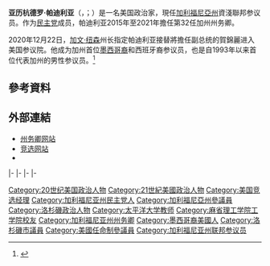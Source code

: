 {{请求翻译|time=2021-01-14}}
{{noteTA
|G1 = USState
|G2 = PresidentsUS
}}
{{Infobox officeholder
| name                = 亚历克斯·帕迪利亚
| image               = Alex Padilla official photo.jpg
| caption             = 2015年时的帕迪利亚
| office              =  
| state               = [[加利福尼亚州|加利福尼亚州]]
| jr/sr               = 聯邦參議員
| alongside           = [[黛安·范士丹|黛安·范士丹]]
| term_start          = 2021年1月20日
| term_end            = 
| predecessor          = [[賀錦麗|賀錦麗]]
| successor           = 
| appointer           = [[加文·纽森|加文·纽森]]
| office1             = 第32任{{le|加利福尼亚州州务卿|Secretary of State of California}}
| governor1           = [[杰里·布朗|杰里·布朗]]<br>[[加文·纽森|加文·纽森]]
| term_start1         = 2015年1月5日
| term_end1           = 2021年1月18日
| predecessor1        = {{le|黛布拉·鲍恩|Debra Bowen}}
| successor1          = {{le|雪莉·韦伯|Shirley Weber}} （指定）
| state_senate2       = 加利福尼亚州
| district2           = {{le|加利福尼亚州第20选区|California's 20th State Senate district|20}}
| term_start2         = 2006年12月4日
| term_end2           = 2014年11月30日
| predecessor2        = {{le|理查德·阿拉尔孔|Richard Alarcon}}
| successor2          = {{le|康妮·莱瓦|Connie Leyva}}
| office3             = {{le|洛杉矶市议会主席|President of the Los Angeles City Council}}
| term_start3         = 2001年7月4日
| term_end3           = 2006年1月1日
| predecessor3        = {{le|露丝·加兰特|Ruth Galanter}}
| successor3          = [[埃里克·加塞蒂|埃里克·加塞蒂]]
| birth_date          = {{birth date and age|1973|3|22}}
| birth_place         = [[美国|美国]][[加利福尼亚州|加利福尼亚州]][[洛杉矶|洛杉矶]]
| death_date          = 
| death_place         = 
| party               = [[民主党_(美国)|民主党]]
| spouse              = {{marriage|Angela Monzon|2012}}
| children            = 3
| education           = [[麻省理工学院|麻省理工学院]] ({{le|机械工程学学士学位|Bachelor of Science in Mechanical Engineering|SBME}})
| website             = {{url|sos.ca.gov|Official website}}
}}
'''亚历杭德罗·帕迪利亚'''（{{lang-en|Alejandro Padilla}}，{{IPAc-en|p|ə|ˈ|d|iː|ə}}；{{bd|1973年|3月22日||}}）是一名美国政治家，現任[[加利福尼亞州|加利福尼亞州]]資淺聯邦参议员。作为[[民主党_(美国)|民主党]]成员，帕迪利亚2015年至2021年擔任第32任加州州务卿。

2020年12月22日，[[加文·纽森|加文·纽森]]州长指定帕迪利亚接替將擔任副总统的賀錦麗进入美国参议院。他成为加州首位[[墨西哥裔美国人|墨西哥裔]]和西班牙裔参议员，也是自1993年以来首位代表加州的男性参议员。<ref>{{cite web|title=One Seat, Competing Pressures as Newsom Considers Senate Pick|url=https://www.nytimes.com/2020/11/29/us/California-senate-seat-padilla-newsom.html|access-date=2020-12-11|website=The New York Times|last1=Hubler|first1=Shawn|last2=Burns|first2=Alexander|date=2020-11-29|archive-date=2020-12-23|archive-url=https://web.archive.org/web/20201223011840/https://www.nytimes.com/2020/11/29/us/California-senate-seat-padilla-newsom.html|dead-url=no}}</ref>

== 參考資料 ==
{{Reflist}}

== 外部連結 ==
{{commons category}}
*[http://www.sos.ca.gov/ 州务卿网站] {{Wayback|url=http://www.sos.ca.gov/ |date=20210207130153 }}
*[https://alex-padilla.com 竞选网站] {{Wayback|url=https://alex-padilla.com/ |date=20210127213051 }}
*{{C-SPAN}}
{{CongLinks|votesmart=59742}}

{{s-start}}
{{s-civ}}
{{s-bef|before={{le|露丝·加兰特|Ruth Galanter}}}}
{{s-ttl|title={{le|洛杉矶市议会主席|President of the Los Angeles City Council}}|years=2001年–2006年}}
{{s-aft|after=[[埃里克·加塞蒂|埃里克·加塞蒂]]}}
|-
{{s-par|us-ca-sen}}
{{s-bef|before={{le|理查德·阿拉尔孔|Richard Alarcon}}}}
{{s-ttl|title=[[加利福尼亚州参议院|加利福尼亚州参议院]]<br>{{nowrap|来自{{le|加利福尼亚州第20选区|California's 20th State Senate district}}}}|years=2006年–2015年}}
{{s-aft|after={{le|康妮·莱瓦|Connie Leyva}}}}
|-
{{s-off}}
{{s-bef|before={{le|黛布拉·鲍恩|Debra Bowen}}}}
{{s-ttl|title={{le|加利福尼亚州州务卿|Secretary of State of California}}|years=2015年-2021年}}
{{s-aft|after={{le|雪莉·韦伯|Shirley Weber}}<br>代理}}
|-
{{s-par|us-sen}}
{{s-bef|before=[[賀錦麗|賀錦麗]]}}
{{s-ttl|title=[[加利福尼亞州美國參議院議員列表|加利福尼亞州第3類參議員]]|years=2021年1月20日-至今|alongside=[[黛安·范士丹|黛安·范士丹]]}}
{{s-inc}} 
|-
{{s-prec|usa}}
{{s-bef|before=[[汤米·图伯维尔|汤米·图伯维尔]]}}
{{s-ttl|title=[[美國參議員資歷|美國參議員資歷]]|years=第98位}}
{{s-aft|after=[[乔恩·奥索夫|乔恩·奥索夫]]}}
{{s-end}}
{{Current U.S. Senators}}
{{authority control}}

{{DEFAULTSORT:Padilla, Alex}}
[[Category:20世纪美国政治人物|Category:20世纪美国政治人物]]
[[Category:21世紀美國政治人物|Category:21世紀美國政治人物]]
[[Category:美国竞选经理|Category:美国竞选经理]]
[[Category:加利福尼亚州民主党人|Category:加利福尼亚州民主党人]]
[[Category:加利福尼亞州參議員|Category:加利福尼亞州參議員]]
[[Category:洛杉磯政治人物|Category:洛杉磯政治人物]]
[[Category:太平洋大学教师|Category:太平洋大学教师]]
[[Category:麻省理工学院工学院校友|Category:麻省理工学院工学院校友]]
[[Category:加利福尼亚州州务卿|Category:加利福尼亚州州务卿]]
[[Category:墨西哥裔美國人|Category:墨西哥裔美國人]]
[[Category:洛杉磯市議員|Category:洛杉磯市議員]]
[[Category:美國任命制參議員|Category:美國任命制參議員]]
[[Category:加利福尼亚州联邦参议员|Category:加利福尼亚州联邦参议员]]